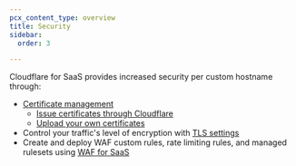 ```yaml
---
pcx_content_type: overview
title: Security
sidebar:
  order: 3

---
```


Cloudflare for SaaS provides increased security per custom hostname through:

* [Certificate management](/cloudflare-for-platforms/cloudflare-for-saas/security/certificate-management/)
  * [Issue certificates through Cloudflare](/cloudflare-for-platforms/cloudflare-for-saas/security/certificate-management/issue-and-validate/)
  * [Upload your own certificates](/cloudflare-for-platforms/cloudflare-for-saas/security/certificate-management/custom-certificates/)
* Control your traffic's level of encryption with [TLS settings](/cloudflare-for-platforms/cloudflare-for-saas/security/certificate-management/enforce-mtls/)
* Create and deploy WAF custom rules, rate limiting rules, and managed rulesets using [WAF for SaaS](/cloudflare-for-platforms/cloudflare-for-saas/security/waf-for-saas/)

